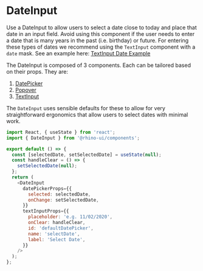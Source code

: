 
<Meta title="Components/DateInput/Codesandbox" />

# DateInput

Use a DateInput to allow users to select a date close to today and place that date in an input field.
Avoid using this component if the user needs to enter a date that is many years in the past (i.e. birthday) or future.
For entering these types of dates we recommend using the `TextInput` component with a `date` mask. See an example here:
[TextInput Date Example](?path=/docs/components-textinput-overview--with-date-mask)

The DateInput is composed of 3 components. Each can be tailored based on their props. They are:

1. [DatePicker](?path=/docs/components-datepicker-overview--basic-example)
2. [Popover](?path=/docs/components-popover-overview--demo)
3. [TextInput](?path=/docs/components-textinput-overview--default-story)

The `DateInput` uses sensible defaults for these to allow for very straightforward ergonomics that allow users to
select dates with minimal work.

```js codesandbox=rhinolabs-components
import React, { useState } from 'react';
import { DateInput } from '@rhino-ui/components';

export default () => {
  const [selectedDate, setSelectedDate] = useState(null);
  const handleClear = () => {
    setSelectedDate(null);
  };
  return (
    <DateInput
      datePickerProps={{
        selected: selectedDate,
        onChange: setSelectedDate,
      }}
      textInputProps={{
        placeholder: 'e.g. 11/02/2020',
        onClear: handleClear,
        id: 'defaultDatePicker',
        name: 'selectDate',
        label: 'Select Date',
      }}
    />
  );
};
```
